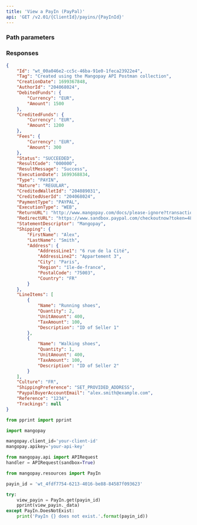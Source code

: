```yaml
---
title: 'View a PayIn (PayPal)'  
api: 'GET /v2.01/{ClientId}/payins/{PayInId}'  
---
```


  

### Path parameters  

<PayInId />  

### Responses  

<AccordionGroup>

<Accordion title="200 - Succeeded">  

<IdResponse />  

<TagResponse />  

<CreationDateResponse />  

<AuthorIdResponse />  

<DebitedFunds8Response />  

<CreditedFunds6Response />  

<Fees6Response />  

<Status2Response />  

<ResultCodeResponse />  

<ResultMessageResponse />  

<ExecutionDateResponse />  

<TypeResponse />  

<NatureResponse />  

<CreditedWalletIdResponse />  

<PaymentType8Response />  

<ExecutionTypeResponse />  

<ReturnURLResponse />  

<RedirectURLResponse />  

<StatementDescriptorResponse />  

<Shipping1Response />  

<LineItems1Response />  

<Culture1Response />  

<ShippingPreferenceResponse />  

<PaypalBuyerAccountEmailResponse />  

<Reference1Response />  

<TrackingsResponse />

<CancelURLResponse/>
<PaypalPayerIDResponse/>
<BuyerCountryResponse/>
<BuyerFirstnameResponse/>
<BuyerLastnameResponse/>
<BuyerPhoneResponse/>
<PaypalOrderIDResponse/>

</Accordion>

</AccordionGroup>  

<ResponseExample>  

```json 200 - Succeeded  
{
    "Id": "wt_00a046e2-cc5c-46ba-91e0-1feca23922e4",
    "Tag": "Created using the Mangopay API Postman collection",
    "CreationDate": 1699367848,
    "AuthorId": "204068024",
    "DebitedFunds": {
        "Currency": "EUR",
        "Amount": 1500
    },
    "CreditedFunds": {
        "Currency": "EUR",
        "Amount": 1200
    },
    "Fees": {
        "Currency": "EUR",
        "Amount": 300
    },
    "Status": "SUCCEEDED",
    "ResultCode": "000000",
    "ResultMessage": "Success",
    "ExecutionDate": 1699368834,
    "Type": "PAYIN",
    "Nature": "REGULAR",
    "CreditedWalletId": "204089031",
    "CreditedUserId": "204068024",
    "PaymentType": "PAYPAL",
    "ExecutionType": "WEB",
    "ReturnURL": "http://www.mangopay.com/docs/please-ignore?transactionId=wt_00a046e2-cc5c-46ba-91e0-1feca23922e4",
    "RedirectURL": "https://www.sandbox.paypal.com/checkoutnow?token=48X37022FD879043B",
    "StatementDescriptor": "Mangopay",
    "Shipping": {
        "FirstName": "Alex",
        "LastName": "Smith",
        "Address": {
            "AddressLine1": "6 rue de la Cité",
            "AddressLine2": "Appartement 3",
            "City": "Paris",
            "Region": "île-de-france",
            "PostalCode": "75003",
            "Country": "FR"
        }
    },
    "LineItems": [
        {
            "Name": "Running shoes",
            "Quantity": 2,
            "UnitAmount": 400,
            "TaxAmount": 100,
            "Description": "ID of Seller 1"
        },
        {
            "Name": "Walking shoes",
            "Quantity": 1,
            "UnitAmount": 400,
            "TaxAmount": 100,
            "Description": "ID of Seller 2"
        }
    ],
    "Culture": "FR",
    "ShippingPreference": "SET_PROVIDED_ADDRESS",
    "PaypalBuyerAccountEmail": "alex.smith@example.com",
    "Reference": "1234",
    "Trackings": null
}  
 ```  

</ResponseExample>  

<RequestExample>  
  
```python Python  
from pprint import pprint

import mangopay

mangopay.client_id='your-client-id'
mangopay.apikey='your-api-key'

from mangopay.api import APIRequest
handler = APIRequest(sandbox=True)

from mangopay.resources import PayIn

payin_id = 'wt_4fdf7754-6213-4016-be88-84587f093623'

try:
    view_payin = PayIn.get(payin_id)
    pprint(view_payin._data)
except PayIn.DoesNotExist:
    print('PayIn {} does not exist.'.format(payin_id))  
```  

  
</RequestExample>
